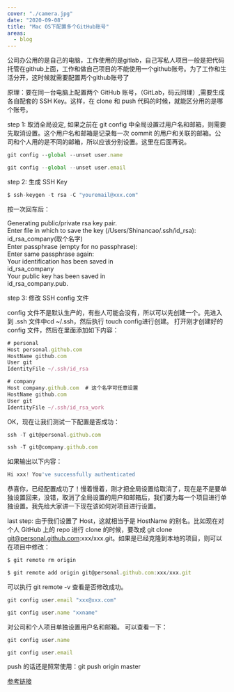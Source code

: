 ```yaml
---
cover: "./camera.jpg"
date: "2020-09-08"
title: "Mac OS下配置多个GitHub账号"
areas:
  - blog
---
```


公司办公用的是自己的电脑，工作使用的是gitlab，自己写私人项目一般是把代码托管在github上面，工作和做自己项目的不能使用一个github账号。为了工作和生活分开，这时候就需要配置两个github账号了


原理：要在同一台电脑上配置两个 GitHub 账号，（GitLab，码云同理）,需要生成各自配套的 SSH Key。这样，在 clone 和 push 代码的时候，就能区分用的是哪个账号。

step 1:
  取消全局设定,
  如果之前在 git config 中全局设置过用户名和邮箱，则需要先取消设置。这个用户名和邮箱是记录每一次 commit 的用户和关联的邮箱。公司和个人用的是不同的邮箱，所以应该分别设置。这里在后面再说。
```js
git config --global --unset user.name

git config --global --unset user.email
```

step 2:
生成 SSH Key
```js
$ ssh-keygen -t rsa -C "youremail@xxx.com"
```
按一次回车后：
<div style={{ display: 'flex', justifyContent: 'center' }}>
  <div style={{ textAlign: 'left' }}>
    Generating public/private rsa key pair.<br/>
    Enter file in which to save the key (/Users/Shinancao/.ssh/id_rsa): id_rsa_company(取个名字)<br/>
    Enter passphrase (empty for no passphrase): <br/>
    Enter same passphrase again: <br/>
    Your identification has been saved in <br/>
    id_rsa_company<br/>
    Your public key has been saved in <br/>
    id_rsa_company.pub.<br/>
  </div>
</div>

step 3: 修改 SSH config 文件

config 文件不是默认生产的，有些人可能会没有，所以可以先创建一个。先进入到 .ssh 文件中cd ~/.ssh，然后执行 touch config进行创建。
打开刚才创建好的 config 文件，然后在里面添加如下内容：
```js left
# personal
Host personal.github.com
HostName github.com
User git
IdentityFile ~/.ssh/id_rsa

# company
Host company.github.com  # 这个名字可任意设置
HostName github.com
User git
IdentityFile ~/.ssh/id_rsa_work
```

OK，现在让我们测试一下配置是否成功：
```js
ssh -T git@personal.github.com

ssh -T git@company.github.com
```

如果输出以下内容：

```js
Hi xxx! You've successfully authenticated
```

恭喜你，已经配置成功了！慢着慢着，刚才把全局设置给取消了，现在是不是要单独设置回来，没错，取消了全局设置的用户和邮箱后，我们要为每一个项目进行单独设置。我先给大家讲一下现在该如何对项目进行设置。

last step:
由于我们设置了 Host，这就相当于是 HostName 的别名。比如现在对个人 GitHub 上的 repo 进行 clone 的时候，要改成 git clone git@personal.github.com:xxx/xxx.git。如果是已经克隆到本地的项目，则可以在项目中修改：

```js
$ git remote rm origin

$ git remote add origin git@personal.github.com:xxx/xxx.git
```

可以执行 git remote -v 查看是否修改成功。

```js
git config user.email "xxx@xxx.com"

git config user.name "xxname"
```
对公司和个人项目单独设置用户名和邮箱。
可以查看一下：
```js
git config user.name

git config user.email
```
push 的话还是照常使用：git push origin master


[参考链接](https://hzsss.github.io/Mac-OS%E4%B8%8B%E9%85%8D%E7%BD%AE%E5%A4%9A%E4%B8%AAGitHub%E8%B4%A6%E5%8F%B7/)
